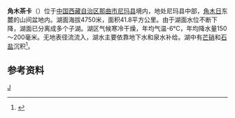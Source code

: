 {{ViewTibetanScript}}
{{Infobox_lake
 |湖泊名稱 =角木茶卡
 |湖泊照片 = 
 |湖泊照片標題 = 
 |測深圖 =
 |測深圖標題 =
 |湖泊所在地 = [[中国|中国]][[西藏|西藏]]
 |座標 = {{coord |33|16|N|87|13|E|display=inline,title|scale:500000_type:waterbody_region:CN}}
 |湖泊類別 = [[咸水湖|咸水湖]]
 |流入 =
 |流出 = 
 |集水區面積 =
 |集水區國家 =
 |湖泊長度 = 11公里
 |湖泊闊度 = 最大5.7公里<br />平均3.8公里
 |湖泊面積 =41.8平方公里
 |平均深度 = 
 |最深深度 = 
 |水體體積 = 
 |湖水停留時間 =
 |湖岸線長度 =
 |海拔高度 = 4750米
 |湖中島嶼 =
 |湖邊城鎮 =
}}
{{Location map
 |China Tibet
 |mark=<!--dot-->Blue pog.svg
 |lat_deg=33|lat_min=16|lat_sec =
 |lon_deg=87|lon_min=13|lon_sec =
 |caption=角木茶卡在[[西藏|西藏]]的位置。
 |position=right
 |width=350
 |float=right
}}
'''角木茶卡'''（{{bo|z=ལྕོ་མོ་ཚྭ་ཁ།|w=lco mo tshwa kha|t=Chomo Tsakha}}）位于[[中国|中国]][[西藏自治区|西藏自治区]][[那曲市|那曲市]][[尼玛县|尼玛县]]境内，地处尼玛县中部，[[角木日|角木日]]东麓的山间盆地内。湖面海拔4750米，面积41.8平方公里。由于湖面水位不断下降，湖面已分离成多个子湖。湖区气候寒冷干燥，年均气温-6℃，年均降水量150～200毫米。无地表径流流入，湖水主要依靠地下水和泉水补给。湖中有[[芒硝|芒硝]]和[[石盐|石盐]]沉积<ref>{{cite book zh |author=王苏民 窦鸿身 |title=中国湖泊志 |format=M |edition=1 |location=北京 |publisher=科学出版社 |date=1998|pages=436|id= ISBN 7-03-006706-1}}</ref>。
==参考资料==
{{reflist}}

[[Category:尼玛县湖泊|J]]